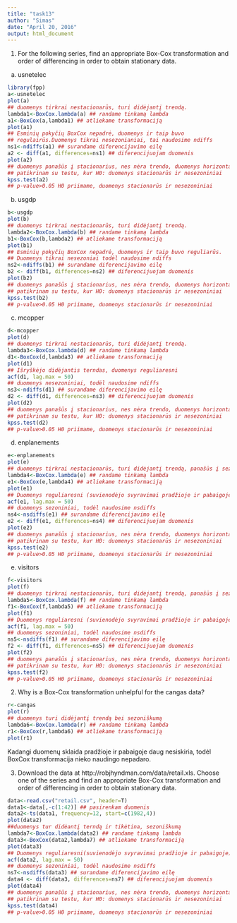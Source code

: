 ```yaml
---
title: "task13"
author: "Simas"
date: "April 20, 2016"
output: html_document
---
```

1. For the following series, find an appropriate Box-Cox transformation
and order of differencing in order to obtain stationary data.
(a) usnetelec

```r
library(fpp)
a<-usnetelec
plot(a)
## duomenys tirkrai nestacionarūs, turi didėjantį trendą.
lambda1<-BoxCox.lambda(a) ## randame tinkamą lambda
a1<-BoxCox(a,lambda1) ## atliekame transformaciją
plot(a1) 
## Esminių pokyčių BoxCox nepadrė, duomenys ir taip buvo 
## regulairūs.Duomenys tikrai nesezonianiai, tai naudosime ndiffs
ns1<-ndiffs(a1) ## surandame diferencijavimo eilę
a2 <- diff(a1, differences=ns1) ## diferencijuojam duomenis
plot(a2)
## duomenys panašūs į stacionarius, nes nėra trendo, duomenys horizontalūs
## patikrinam su testu, kur H0: duomenys stacionarūs ir nesezoniniai
kpss.test(a2)
## p-value>0.05 H0 priimame, duomenys stacionarūs ir nesezoniniai
```

(b) usgdp

```r
b<-usgdp
plot(b)
## duomenys tirkrai nestacionarūs, turi didėjantį trendą.
lambda2<-BoxCox.lambda(b) ## randame tinkamą lambda
b1<-BoxCox(b,lambda2) ## atliekame transformaciją
plot(b1) 
## Esminių pokyčių BoxCox nepadrė, duomenys ir taip buvo reguliarūs.
## Duomenys tikrai nesezoniai todėl naudosime ndiffs
ns2<-ndiffs(b1) ## surandame diferencijavimo eilę
b2 <- diff(b1, differences=ns2) ## diferencijuojam duomenis
plot(b2)
## duomenys panašūs į stacionarius, nes nėra trendo, duomenys horizontalūs
## patikrinam su testu, kur H0: duomenys stacionarūs ir nesezoniniai
kpss.test(b2)
## p-value>0.05 H0 priimame, duomenys stacionarūs ir nesezoniniai
```

(c) mcopper

```r
d<-mcopper
plot(d)
## duomenys tirkrai nestacionarūs, turi didėjantį trendą.
lambda3<-BoxCox.lambda(d) ## randame tinkamą lambda
d1<-BoxCox(d,lambda3) ## atliekame transformaciją
plot(d1) 
## Išryškėjo didėjantis terndas, duomenys reguliaresni
acf(d1, lag.max = 50)
## duomenys nesezoniniai, todėl naudosime ndiffs
ns3<-ndiffs(d1) ## surandame diferencijavimo eilę
d2 <- diff(d1, differences=ns3) ## diferencijuojam duomenis
plot(d2)
## duomenys panašūs į stacionarius, nes nėra trendo, duomenys horizontalūs
## patikrinam su testu, kur H0: duomenys stacionarūs ir nesezoniniai
kpss.test(d2)
## p-value>0.05 H0 priimame, duomenys stacionarūs ir nesezoniniai
```

(d) enplanements

```r
e<-enplanements
plot(e)
## duomenys tirkrai nestacionarūs, turi didėjantį trendą, panašūs į sezoninius
lambda4<-BoxCox.lambda(e) ## randame tinkamą lambda
e1<-BoxCox(e,lambda4) ## atliekame transformaciją
plot(e1) 
## Duomenys reguliaresni (suvienodėjo svyravimai pradžioje ir pabaigoje)
acf(e1, lag.max = 50)
## duomenys sezoniniai, todėl naudosime nsdiffs
ns4<-nsdiffs(e1) ## surandame diferencijavimo eilę
e2 <- diff(e1, differences=ns4) ## diferencijuojam duomenis
plot(e2)
## duomenys panašūs į stacionarius, nes nėra trendo, duomenys horizontalūs
## patikrinam su testu, kur H0: duomenys stacionarūs ir nesezoniniai
kpss.test(e2)
## p-value>0.05 H0 priimame, duomenys stacionarūs ir nesezoniniai
```

(e) visitors

```r
f<-visitors
plot(f)
## duomenys tirkrai nestacionarūs, turi didėjantį trendą, panašūs į sezoninius
lambda5<-BoxCox.lambda(f) ## randame tinkamą lambda
f1<-BoxCox(f,lambda5) ## atliekame transformaciją
plot(f1) 
## Duomenys reguliaresni (suvienodėjo svyravimai pradžioje ir pabaigoje)
acf(f1, lag.max = 50)
## duomenys sezoniniai, todėl naudosime nsdiffs
ns5<-nsdiffs(f1) ## surandame diferencijavimo eilę
f2 <- diff(f1, differences=ns5) ## diferencijuojam duomenis
plot(f2)
## duomenys panašūs į stacionarius, nes nėra trendo, duomenys horizontalūs
## patikrinam su testu, kur H0: duomenys stacionarūs ir nesezoniniai
kpss.test(f2)
## p-value>0.05 H0 priimame, duomenys stacionarūs ir nesezoniniai
```

2. Why is a Box-Cox transformation unhelpful for the cangas data?

```r
r<-cangas
plot(r) 
## duomenys turi didėjantį trendą bei sezoniškumą
lambda6<-BoxCox.lambda(r) ## randame tinkamą lambda
r1<-BoxCox(r,lambda6) ## atliekame transformaciją
plot(r1) 
```
Kadangi duomenų sklaida pradžioje ir pabaigoje daug nesiskiria, todėl BoxCox transformacija nieko naudingo nepadaro.

3. Download the data at http://robjhyndman.com/data/retail.xls.
Choose one of the series and find an appropriate Box-Cox transformation
and order of differencing in order to obtain stationary data.

```r
data<-read.csv("retail.csv", header=T)
data1<-data[,-c(1:42)] ## pasirenkam duomenis
data2<-ts(data1, frequency=12, start=c(1982,4))
plot(data2)
##duomenys tur didėantį terndą ir tikėtina, sezoniškumą
lambda7<-BoxCox.lambda(data2) ## randame tinkamą lambda
data3<-BoxCox(data2,lambda7) ## atliekame transformaciją
plot(data3) 
## Duomenys reguliaresni(suvienodėjo svyravimai pradžioje ir pabaigoje) ## Su acf patikrinsiu ar duomenys tikrai sezoniniai
acf(data2, lag.max = 50)
## duomenys sezoniniai, todėl naudosime nsdiffs
ns7<-nsdiffs(data3) ## surandame diferencijavimo eilę
data4 <- diff(data3, differences=ns7) ## diferencijuojam duomenis
plot(data4)
## duomenys panašūs į stacionarius, nes nėra trendo, duomenys horizontalūs
## patikrinam su testu, kur H0: duomenys stacionarūs ir nesezoniniai
kpss.test(data4)
## p-value>0.05 H0 priimame, duomenys stacionarūs ir nesezoniniai
```
